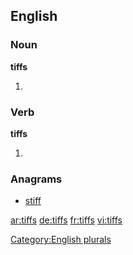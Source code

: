 
==English==

===Noun===
'''tiffs'''

# {{plural of |[[tiff]]}}

===Verb===
'''tiffs'''

# {{third-person singular of|tiff}}

===Anagrams===
* [[stiff#English|stiff]]

[[Category:English plurals]]

[[ar:tiffs]]
[[de:tiffs]]
[[fr:tiffs]]
[[vi:tiffs]]